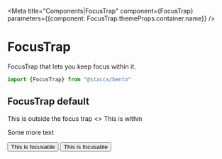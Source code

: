
<Meta title="Components|FocusTrap" component={FocusTrap} parameters={{component: FocusTrap.themeProps.container.name}} />

# FocusTrap

FocusTrap that lets you keep focus within it.


```javascript
import {FocusTrap} from "@staccx/bento"
```

## FocusTrap default
<Preview>
  <Story name="FocusTrap default">
  <div tabindex="0">
  This is outside the focus trap
    <FocusTrap options={{clickOutsideDeactivates:false}}>
    <>
        <span>This is within</span>
            <div>
                <p>Some more text</p>
            </div>
            <button>
                This is focusable
                </button>
                 <button>
                                This is focusable
                                </button>
                </>
    </FocusTrap>
    </div>
  </Story>
</Preview>

